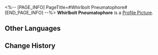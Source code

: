 <%-- [PAGE_INFO]
PageTitle=#Whirlbolt Pneumatophore#
[END_PAGE_INFO] --%>
{{Item Infobox
|id          = 140293
|image       = Item Whirlbolt Pneumatophore.png
|type        = Mission Item
|invCategory = Missions
|rarity      = 3
|effect      = 
|description = The miracle medicine Mr. Xiyan made up in the story. He claims these medicines have parallels in real life, but you're not silly enough to believe in that.
}}
{{Description|''"There is no wind, yet the aerial roots wave in the wind. The air is cleaved apart and lightning sparks following the curvature of their movements. That is the most precious medicine in all the Alchemy Commission &mdash; the Whirlbolt Pneumatophore!" ''}}
'''Whirlbolt Pneumatophore''' is a [[Profile Picture]].

==Other Languages==
{{Other Languages
|en   = Whirlbolt Pneumatophore
|zhs  = 风雷天根
|zht  = 風雷天根
|ja   = 風雷の天根
|ko   = 풍뢰천근
|es   = Raíz del aerorrayo
|fr   = Pneumatophore d'orage
|ru   = Корень гроз
|th   = รากวายุฟ้าคะนอง
|vi   = Gốc Rễ Phong Lôi
|de   = Wurzel des Sturmes und Blitzes
|id   = Akar Badai Menggelegar
|pt   = Pneumatóforo de Vendaval e Raio
}}

==Change History==
{{Change History|1.2}}